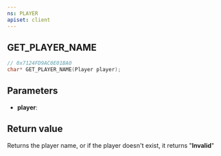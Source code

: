 ```yaml
---
ns: PLAYER
apiset: client
---
```

## GET_PLAYER_NAME

```c
// 0x7124FD9AC0E01BA0
char* GET_PLAYER_NAME(Player player);
```


## Parameters
* **player**:

## Return value
Returns the player name, or if the player doesn't exist, it returns "**Invalid**"
